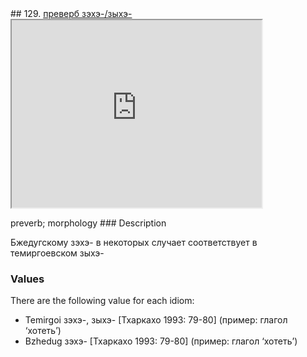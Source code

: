 ## 129. <a href =  'https://agricolamz.github.io/The_Circassian_Isoglosses_Database/129.html'>преверб зэхэ-/зыхэ-</a><div class='box'><iframe src='https://agricolamz.github.io/The_Circassian_Isoglosses_Database/129.html' width = '400px' height = '300px'></iframe></div>preverb; morphology
### Description

Бжедугскому зэхэ- в некоторых случает соответствует в темиргоевском зыхэ-

### Values
There are the following value for each idiom:

* Temirgoi  зэхэ-, зыхэ- [Тхаркахо 1993: 79-80] (пример: глагол 'хотеть')
* Bzhedug  зэхэ- [Тхаркахо 1993: 79-80] (пример: глагол 'хотеть')

